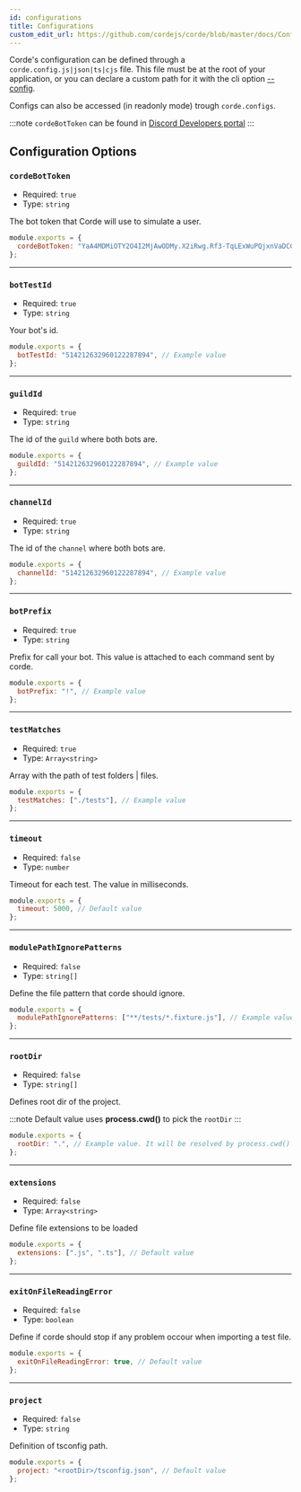 ```yaml
---
id: configurations
title: Configurations
custom_edit_url: https://github.com/cordejs/corde/blob/master/docs/Configuration.mdx
---
```


Corde's configuration can be defined through a `corde.config.js|json|ts|cjs` file. This file must be at the root of your application,
or you can declare a custom path for it with the cli option [--config](CLI.mdx#--config).

Configs can also be accessed (in readonly mode) trough `corde.configs`.

:::note
`cordeBotToken` can be found in [Discord Developers portal](https://discord.com/developers/applications)
:::

## Configuration Options

### `cordeBotToken`

- Required: `true`
- Type: `string`

The bot token that Corde will use to simulate a user.

```js title="corde.config.js"
module.exports = {
  cordeBotToken: "YaA4MDMiOTY2O4I2MjAwODMy.X2iRwg.Rf3-TqLExWuPQjxnVaDCGv9V7cB", // Example value
};
```

---

### `botTestId`

- Required: `true`
- Type: `string`

Your bot's id.

```js title="corde.config.js"
module.exports = {
  botTestId: "514212632960122287894", // Example value
};
```

---

### `guildId`

- Required: `true`
- Type: `string`

The id of the `guild` where both bots are.

```js title="corde.config.js"
module.exports = {
  guildId: "514212632960122287894", // Example value
};
```

---

### `channelId`

- Required: `true`
- Type: `string`

The id of the `channel` where both bots are.

```js title="corde.config.js"
module.exports = {
  channelId: "514212632960122287894", // Example value
};
```

---

### `botPrefix`

- Required: `true`
- Type: `string`

Prefix for call your bot. This value is attached to each command sent by corde.

```js title="corde.config.js"
module.exports = {
  botPrefix: "!", // Example value
};
```

---

### `testMatches`

- Required: `true`
- Type: `Array<string>`

Array with the path of test folders | files.

```js title="corde.config.js"
module.exports = {
  testMatches: ["./tests"], // Example value
};
```

---

### `timeout`

- Required: `false`
- Type: `number`

Timeout for each test. The value in milliseconds.

```js title="corde.config.js"
module.exports = {
  timeout: 5000, // Default value
};
```

---

### `modulePathIgnorePatterns`

- Required: `false`
- Type: `string[]`

Define the file pattern that corde should ignore.

```js title="corde.config.js"
module.exports = {
  modulePathIgnorePatterns: ["**/tests/*.fixture.js"], // Example value
};
```

---

### `rootDir`

- Required: `false`
- Type: `string[]`

Defines root dir of the project.

:::note
Default value uses **process.cwd()** to pick the `rootDir`
:::

```js title="corde.config.js"
module.exports = {
  rootDir: ".", // Example value. It will be resolved by process.cwd()
};
```

---

### `extensions`

- Required: `false`
- Type: `Array<string>`

Define file extensions to be loaded

```js title="corde.config.js"
module.exports = {
  extensions: [".js", ".ts"], // Default value
};
```

---

### `exitOnFileReadingError`

- Required: `false`
- Type: `boolean`

Define if corde should stop if any problem occour when importing a test file.

```js title="corde.config.js"
module.exports = {
  exitOnFileReadingError: true, // Default value
};
```

---

### `project`

- Required: `false`
- Type: `string`

Definition of tsconfig path.

```js title="corde.config.js"
module.exports = {
  project: "<rootDir>/tsconfig.json", // Default value
};
```
